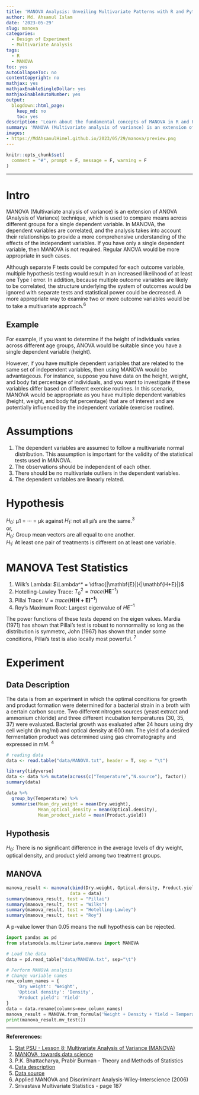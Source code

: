 ```yaml
---
title: 'MANOVA Analysis: Unveiling Multivariate Patterns with R and Python'
author: Md. Ahsanul Islam
date: '2023-05-29'
slug: manova
categories:
  - Design of Experiment
  - Multivariate Analysis
tags:
  - R
  - MANOVA
toc: yes
autoCollapseToc: no
contentCopyright: no
mathjax: yes
mathjaxEnableSingleDollar: yes
mathjaxEnableAutoNumber: yes
output:
  blogdown::html_page:
    keep_md: no
    toc: yes
description: 'Learn about the fundamental concepts of MANOVA in R and Python.'
summary: 'MANOVA (Multivariate analysis of variance) is an extension of ANOVA (Analysis of Variance) technique, which is used to compare means across different groups for a single dependent variable. In MANOVA, the dependent variables are correlated, and the analysis takes into account their...'
images:
- https://MdAhsanulHimel.github.io/2023/05/29/manova/preview.png
---
```


```r
knitr::opts_chunk$set(
  comment = "#", prompt = F, message = F, warning = F
)
```

---

# Intro

MANOVA (Multivariate analysis of variance) is an extension of ANOVA (Analysis of Variance) technique, which is used to compare means across different groups for a single dependent variable. In MANOVA, the dependent variables are correlated, and the analysis takes into account their relationships to provide a more comprehensive understanding of the effects of the independent variables. If you have only a single dependent variable, then MANOVA is not required. Regular ANOVA would be more appropriate in such cases.   

Although separate F tests could be computed for each outcome variable, multiple
hypothesis testing would result in an increased likelihood of at least one Type I
error. In addition, because multiple outcome variables are likely to be correlated, the structure underlying the system of outcomes would be ignored with separate tests and statistical power could be decreased. A more appropriate way to examine two or more outcome variables would be to take a multivariate approach.$^6$    

## Example

For example, if you want to determine if the height of individuals varies across different age groups, ANOVA would be suitable since you have a single dependent variable (height).

However, if you have multiple dependent variables that are related to the same set of independent variables, then using MANOVA would be advantageous. For instance, suppose you have data on the height, weight, and body fat percentage of individuals, and you want to investigate if these variables differ based on different exercise routines. In this scenario, MANOVA would be appropriate as you have multiple dependent variables (height, weight, and body fat percentage) that are of interest and are potentially influenced by the independent variable (exercise routine).

# Assumptions

1. The dependent variables are assumed to follow a multivariate normal distribution. This assumption is important for the validity of the statistical tests used in MANOVA.   
2. The observations should be independent of each other.   
3. There should be no multivariate outliers in the dependent variables.   
4. The dependent variables are linearly related.   

# Hypothesis

$H_0:$ μ1 = ··· = μk against $H_1:$ not all μi’s are the same.$^3$   
or,   
$H_0:$ Group mean vectors are all equal to one another.   
$H_1:$ At least one pair of treatments is different on at least one variable.



# MANOVA Test Statistics

1. Wilk's Lambda: $\Lambda^* = \dfrac{|\mathbf{E}|}{|\mathbf{H+E}|}$    
2. Hotelling-Lawley Trace: $T^2_0 = trace(\mathbf{HE}^{-1})$    
3. Pillai Trace: $V = trace(\mathbf{H(H+E)^{-1}})$   
4. Roy's Maximum Root: Largest eigenvalue of $HE^{-1}$

The power functions of these tests depend on the eigen values. Mardia (1971) has shown that Pillai's test is robust to nonnormality so long as the distribution is symmetrc, John (1967) has shown that under some conditions, Pillai's test is also locally most powerful. $^7$   

# Experiment

## Data Description

The data is from an experiment in which the optimal conditions for growth and product formation were determined for a bacterial strain in a broth with a certain carbon source. Two different nitrogen sources (yeast extract and ammonium chloride) and three different incubation temperatures (30, 35, 37) were evaluated. Bacterial growth was evaluated after 24 hours using dry cell weight (in mg/ml) and optical density at 600 nm. The yield of a desired fermentation product was determined using gas chromatography and expressed in mM. $^4$

```r
# reading data
data <- read.table("data/MANOVA.txt", header = T, sep = "\t")

library(tidyverse)
data <- data %>% mutate(across(c("Temperature","N.source"), factor))
summary(data)
```

```r
data %>% 
  group_by(Temperature) %>% 
  summarise(Mean_dry_weight = mean(Dry.weight), 
            Mean_optical_density = mean(Optical.density),
            Mean_product_yield = mean(Product.yield))
```

## Hypothesis

$H_0:$ There is no significant difference in the average levels of dry weight, optical density, and product yield among two treatment groups.

## MANOVA

```r
manova_result <- manova(cbind(Dry.weight, Optical.density, Product.yield) ~ Temperature,
                        data = data)
summary(manova_result, test = "Pillai")
summary(manova_result, test = "Wilks")
summary(manova_result, test = "Hotelling-Lawley")
summary(manova_result, test = "Roy")
```

A p-value lower than 0.05 means the null hypothesis can be rejected. 


```python
import pandas as pd
from statsmodels.multivariate.manova import MANOVA

# Load the data
data = pd.read_table("data/MANOVA.txt", sep="\t")

# Perform MANOVA analysis
# Change variable names
new_column_names = {
    'Dry weight': 'Weight',
    'Optical density': 'Density',
    'Product yield': 'Yield'
}
data = data.rename(columns=new_column_names)
manova_result = MANOVA.from_formula('Weight + Density + Yield ~ Temperature', data)
print(manova_result.mv_test()) 
```

  

---

**Refererences:**  

1. [Stat PSU - Lesson 8: Multivariate Analysis of Variance (MANOVA)](https://online.stat.psu.edu/stat505/lesson/8)    
2. [MANOVA, towards data science](https://towardsdatascience.com/manova-97e675a96158)
3. P.K. Bhattacharya, Prabir Burman - Theory and Methods of Statistics    
4. [Data description](https://www.chegg.com/homework-help/questions-and-answers/experiment-temperature-n-source-replica-dry-weight-optical-density-product-yield-batch30aa-q35487503)    
5. [Data source](https://www.applied-maths.com/download/sample-data)   
6. Applied MANOVA and Discriminant Analysis-Wiley-Interscience (2006)   
7. Srivastava Multivariate Statistics - page 187